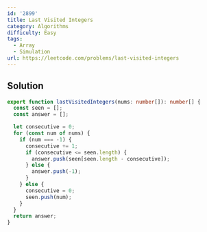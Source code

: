 ```yaml
---
id: '2899'
title: Last Visited Integers
category: Algorithms
difficulty: Easy
tags:
  - Array
  - Simulation
url: https://leetcode.com/problems/last-visited-integers
---
```


## Solution

```typescript showLineNumbers
export function lastVisitedIntegers(nums: number[]): number[] {
  const seen = [];
  const answer = [];

  let consecutive = 0;
  for (const num of nums) {
    if (num === -1) {
      consecutive += 1;
      if (consecutive <= seen.length) {
        answer.push(seen[seen.length - consecutive]);
      } else {
        answer.push(-1);
      }
    } else {
      consecutive = 0;
      seen.push(num);
    }
  }
  return answer;
}
```
